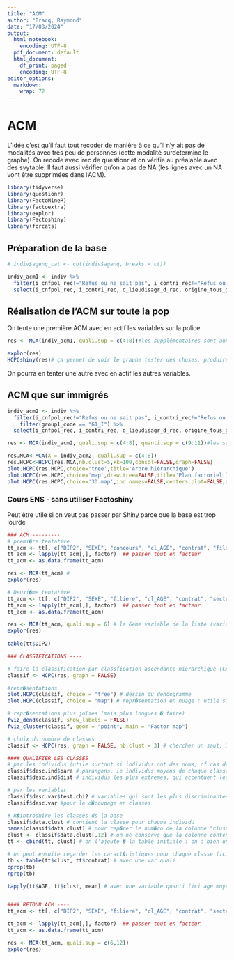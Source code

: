 ```yaml
---
title: "ACM"
author: "Bracq, Raymond"
date: "17/03/2024"
output:
  html_notebook: 
    encoding: UTF-8
  pdf_document: default
  html_document:
    df_print: paged
    encoding: UTF-8
editor_options:
  markdown:
    wrap: 72
---
```


# ACM

L'idée c'est qu'il faut tout recoder de manière à ce qu'il n'y ait pas de modalités avec très peu de personnes (cette modalité surdetermine le graphe). On recode avec irec de questionr et on vérifie au préalable avec des svytable.
Il faut aussi vérifier qu'on a pas de NA (les lignes avec un NA vont être supprimées dans l'ACM).

```r
library(tidyverse)
library(questionr)
library(FactoMineR)
library(factoextra)
library(explor)
library(Factoshiny)
library(forcats)
```

## Préparation de la base

```r
# indiv$agenq_cat <- cut(indiv$agenq, breaks = c())
```


```r
indiv_acm1 <- indiv %>%
  filter(i_cnfpol_rec!="Refus ou ne sait pas", i_contri_rec!="Refus ou ne sait pas", d_lieudisagr_d_rec!="Refus ou ne sait pas") %>% 
  select(i_cnfpol_rec, i_contri_rec, d_lieudisagr_d_rec, origine_tous_g2_rec, l_immi_rec, a_rquart_code, l_quart_secu_rec, qpv_i_rec) #, durtotfrm, durar2, agenq
```

## Réalisation de l'ACM sur toute la pop
On tente une première ACM avec en actif les variables sur la police. 

```r
res <- MCA(indiv_acm1, quali.sup = c(4:8))#les supplémentaires sont aux rang 8à 16#quanti.sup = c(8, 11),
```


```r
explor(res)
HCPCshiny(res)# ça permet de voir le graphe tester des choses, produire un rapport automatique et tester la classification
```

On pourra en tenter une autre avec en actif les autres variables.


## ACM que sur immigrés

```r
indiv_acm2 <- indiv %>%
  filter(i_cnfpol_rec!="Refus ou ne sait pas", i_contri_rec!="Refus ou ne sait pas", d_lieudisagr_d_rec!="Refus ou ne sait pas") %>% 
    filter(group1_code == "G1_I") %>% 
  select(i_cnfpol_rec, i_contri_rec, d_lieudisagr_d_rec, origine_tous_g2_rec, l_immi_rec, a_rquart_code, l_quart_secu_rec, qpv_i_rec, durtotfrm, durar2, agenq)  #, durtotfrm, durar2, agenq
```

```r
res <- MCA(indiv_acm2, quali.sup = c(4:8), quanti.sup = c(9:11))#les supplémentaires sont aux rang 8à 16#quanti.sup = c(8, 11),
```

```r
res.MCA<-MCA(X = indiv_acm2, quali.sup = c(4:8))
res.HCPC<-HCPC(res.MCA,nb.clust=5,kk=100,consol=FALSE,graph=FALSE)
plot.HCPC(res.HCPC,choice='tree',title='Arbre hiérarchique')
plot.HCPC(res.HCPC,choice='map',draw.tree=FALSE,title='Plan factoriel')
plot.HCPC(res.HCPC,choice='3D.map',ind.names=FALSE,centers.plot=FALSE,angle=60,title='Arbre hiérarchique sur le plan factoriel'
```


### Cours ENS - sans utiliser Factoshiny
Peut être utile si on veut pas passer par Shiny parce que la base est trop lourde
```r
### ACM ---------
# premi�re tentative
tt_acm <- tt[, c("DIP2", "SEXE", "concours", "cl_AGE", "contrat", "filiere", "secteur")]
tt_acm <- lapply(tt_acm[,], factor)  ## passer tout en facteur
tt_acm <- as.data.frame(tt_acm)

res <- MCA(tt_acm) # 
explor(res)

# Deuxi�me tentative
tt_acm <- tt[, c("DIP2", "SEXE", "filiere", "cl_AGE", "contrat", "secteur2", "tps_partiel", "traj_statut", "pcs", "traj_cho", "traj_empl")] # retrait de "concours"
tt_acm <- lapply(tt_acm[,], factor)  ## passer tout en facteur
tt_acm <- as.data.frame(tt_acm)

res <- MCA(tt_acm, quali.sup = 6) # la 6eme variable de la liste (variable "secteur2") est ajout�e en suppl�mentaire
explor(res)
    
table(tt$DIP2)

### CLASSIFICATIONS ----

# faire la classification par classfication ascendante hierarchique (CAH, HCPC en anglais)
classif <- HCPC(res, graph = FALSE) 

#repr�sentations
plot.HCPC(classif, choice = "tree") # dessin du dendogramme
plot.HCPC(classif, choice = "map") # repr�sentation en nuage : utile si peu d'individus

# repr�sentations plus jolies (mais plus longues � faire)
fviz_dend(classif, show_labels = FALSE)
fviz_cluster(classif, geom = "point", main = "Factor map")

# choix du nombre de classes
classif <- HCPC(res, graph = FALSE, nb.clust = 3) # chercher un saut, 3 classes semblent pertinentes

#### QUALIFIER LES CLASSES
# par les individus (utile surtout si individus ont des noms, cf cas des communes d'IdF)
classif$desc.ind$para # parangons, ie individus moyens de chaque classe
classif$desc.ind$dist # individus les plus extremes, qui accentuent les cara de la classe

# par les variables
classif$desc.var$test.chi2 # variables qui sont les plus discriminantes
classif$desc.var #pour le d�coupage en classes

# R�introduire les classes ds la base
classif$data.clust # contient la classe pour chaque individu
names(classif$data.clust) # pour rep�rer le num�ro de la colonne "clust" (ici : 12)
clust <- classif$data.clust[,12] # on ne conserve que la colonne contenant les classes
tt <- cbind(tt, clust) # on l'ajoute � la table initiale : on a bien une variable clust qui contient la classe � laquelle appartient l'individu

# on peut ensuite regarder les caract�ristiques pour chaque classe (ici le type de contrat)
tb <- table(tt$clust, tt$contrat) # avec une var quali
cprop(tb)
rprop(tb)

tapply(tt$AGE, tt$clust, mean) # avec une variable quanti (ici age moyen de chaque classe)


#### RETOUR ACM ----
tt_acm <- tt[, c("DIP2", "SEXE", "filiere", "cl_AGE", "contrat", "secteur2", "tps_partiel", "traj_statut", "pcs", "traj_cho", "traj_empl", "clust")]

tt_acm <- lapply(tt_acm[,], factor)  ## passer tout en facteur
tt_acm <- as.data.frame(tt_acm)

res <- MCA(tt_acm, quali.sup = c(6,12))
explor(res)




```

